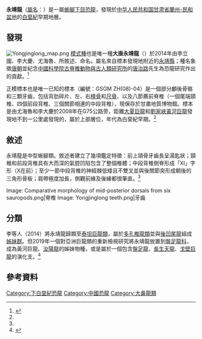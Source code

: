 {{noteTA
|G1=People
}}
{{Automatic Taxobox
| taxon = Yongjinglong
| fossil_range = [[白堊紀|白堊紀]]早期[[阿爾比階|阿爾比階]]<br>{{fossilrange|113|100.5}}
| image = Yongjinglong.png
| image_caption = 正模標本的部位示意圖
| authority = Li ''et al.'', 2014
| type_species = '''大唐永靖龍<br>{{lang|la|''Yongjinglong datangi''}}'''
| type_species_authority = Li ''et al.'', 2014 
}}

'''永靖龍'''（[[學名|屬名]]：{{lang|la|''Yongjinglong''}}）是一屬[[蜥腳下目|蜥腳下目]][[恐龍|恐龍]]，發現於[[中华人民共和国|中华人民共和国]][[甘肃省|甘肃省]][[蘭州-民和盆地|蘭州-民和盆地]]的[[白堊紀|白堊紀]]早期地層。

==發現==
[[File:Yongjinglong_map.png|thumb]] 
[[模式種|模式種]]也是唯一種'''大唐永靖龍'''（{{lang|la|''Yongjinglong datangi''}}）於2014年由李立國、李大慶、尤海魯、{{link-en|彼得·多德森|Peter Dodson}}所敘述、命名。屬名來自標本發現地附近的[[永靖縣|永靖縣]]；種名象徵[[唐朝|唐朝]]並紀念[[中國科學院古脊椎動物與古人類研究所|中國科學院古脊椎動物與古人類研究所]]的[[唐治路|唐治路]]先生為恐龍研究作出的貢獻。<ref name=Yongjinglong>{{Cite journal | last1 = Li | first1 = L. G. | last2 = Li | first2 = D. Q. | last3 = You | first3 = H. L. | last4 = Dodson | first4 = P. | editor1-last = Butler | editor1-first = Richard J | title = A New Titanosaurian Sauropod from the Hekou Group (Lower Cretaceous) of the Lanzhou-Minhe Basin, Gansu Province, China | doi = 10.1371/journal.pone.0085979 | journal = PLoS ONE | volume = 9 | pages = e85979 | year = 2014 | pmid =  24489684| pmc = 3906019}}</ref>

正模標本也是唯一已知的標本（編號：GSGM ZH(08)-04）是一個部分顱後骨骼和三顆牙齒，包括背肋碎片、左{{link-en|肩胛鳥喙骨|Scapulocoracoid}}、右[[橈骨|橈骨]]和[[尺骨|尺骨]]、以及八節薦前脊椎（一個尾端頸椎、四個前段背椎、三個關節相連的中段背椎），現保存於甘肅地質博物館。標本是由尤海魯和李大慶於2008年在G75公路旁，距離[[大夏巨龍|大夏巨龍]]和[[劉家峽黃河巨龍|劉家峽黃河巨龍]]發現地不到一公里處發現的，屬於{{link-en|河口群|Hekou Group}}上部層位，年代為白堊紀早期。<ref name=Yongjinglong/>

==敘述==
永靖龍是中型蜥腳類。敘述者建立了幾項鑑定特徵：前上頜骨牙齒長呈湯匙狀；頸椎和前段背椎具有大而深的氣腔凹陷包含了整個椎體；中段背椎側脊形成「XI」字形（X在前）；至少一節中段背椎的神經棘低矮且不雙叉並與後關節突形成朝後的三角形骨板；肩帶極度加長，側觀前緣及後緣都很筆直。<ref name=Yongjinglong/>

<gallery>
Image: Comparative morphology of mid-posterior dorsals from six sauropods.png|脊椎
Image: Yongjinglong teeth.png|牙齒
</gallery>

==分類==
李等人（2014）將永靖龍歸類至[[泰坦巨龍類|泰坦巨龍類]]，屬於[[多孔椎龍類|多孔椎龍類]]並與[[後凹尾龍|後凹尾龍]]組成[[姊妹群|姊妹群]]。但2019年一個對亞洲巨龍類的重新檢視研究將永靖龍放置到[[盤足龍科|盤足龍科]]，成為黃河巨龍、[[汝陽龍|汝陽龍]]的姊妹物種，或是屬於一個包含[[盤足龍|盤足龍]]、[[長生天龍|長生天龍]]、[[戈壁巨龍|戈壁巨龍]]的演化支。<ref name="mannion19">{{cite journal|last1=Mannion|first1=P.D.|last2=Upchurch|first2=P.|last3=Jin|first3=X.|last4=Zheng|first4=W.|year=2019|title=New information on the Cretaceous sauropod dinosaurs of Zhejiang Province, China: impact on Laurasian titanosauriform phylogeny and biogeography|journal=Royal Society Open Science|volume=6|issue=8|pages=191057|doi=10.1098/rsos.191057|pmid=31598266|pmc=6731702|bibcode=2019RSOS....691057M}}</ref>

{{clade|style=font-size:100%; line-height:100%;
|label1=[[盤足龍科|盤足龍科]]
|1={{clade
 |1=[[江山龍|江山龍]]
 |2={{clade
  |1=[[怪味龍|怪味龍]]
  |2=[[布萬龍|布萬龍]] }}
 |3={{clade
  |1=[[橋灣龍|橋灣龍]]
  |2={{clade
   |1='''永靖龍'''
   |2={{clade
    |1=[[盤足龍|盤足龍]]
    |2={{clade
     |1=[[長生天龍|長生天龍]]
     |2=[[戈壁巨龍|戈壁巨龍]] }} }} }} }} }} }}

==參考資料==
{{Reflist|30em}}

{{Sauropodomorpha|M.}}
{{Taxonbar|from=Q15690935}}

[[Category:下白堊紀恐龍|Category:下白堊紀恐龍]]
[[Category:中國恐龍|Category:中國恐龍]]
[[Category:大鼻龍類|Category:大鼻龍類]]